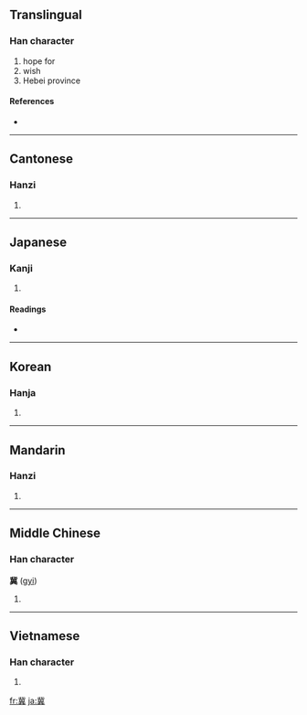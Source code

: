 ==Translingual==

===Han character===
{{Han char|rn=12|rad=八|as=14|sn=16|four=1180<sub>1</sub>|canj=中心田廿金 (LPWTC)}}

# hope for
# wish
# Hebei province

====References====
* {{Han ref|kx=0128.240|dkj=01500|dj=0289.030|hdz=10253.080|uh=5180|ud=20864|bh=BEAC|bd=48812}}

----

==Cantonese==

===Hanzi===
{{yue-hanzi|jyut=|y=kei3}}

# {{defn|Cantonese|sort=八14}}

----

==Japanese==

===Kanji===
{{ja-kanji|grade=|rs=八14}}

# {{defn|Japanese}}

====Readings====
* {{ja-readings|on=[[き]] (ki)|kun=[[こいねがう]] (koinegau), [[こいねがわ]] (koinegawa)}}

----

==Korean==

===Hanja===
{{ko-hanja|hangeul=기|rv=gi|mr=ki}}

# {{defn|Korean|sort=八14}}

----

==Mandarin==

===Hanzi===
{{cmn-hanzi|pin=[[jì]] ([[ji4]])|wg=chi<sup>4</sup>}}

# {{defn|Mandarin|sort=八14}}

----

==Middle Chinese==

===Han character===
'''冀''' ([[gyi]])

# {{defn|Middle Chinese|sort=八14}}

----

==Vietnamese==

===Han character===
{{vi-hantu|[[kí]]|rs=八14}}

# {{defn|Vietnamese|sort=八14}}

[[fr:冀]]
[[ja:冀]]